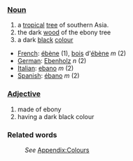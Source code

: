 ===[[Noun]]===
#a [[tropical]] [[tree]] of southern Asia.
#the dark [[wood]] of the ebony tree
#a dark [[black]] [[color|colour]]

*[[French]]: [[ébène]] '' '' (1), [[bois]] d'[[ébène]] ''m'' (2)
*[[German]]: [[Ebenholz]] ''n'' (2)
*[[Italian]]: [[ebano]] ''m'' (2)
*[[Spanish]]: [[ébano]] ''m'' (2)

===[[Adjective]]===
#made of ebony
#having a dark black colour

===Related words===
:''See'' [[Wiktionary_Appendix:Colours|Appendix:Colours]]